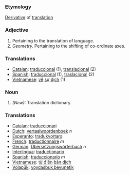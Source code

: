 ===Etymology===
[[Derivative]] of [[translation]]
===Adjective===
#Pertaining to the translation of language.
#''Geometry.'' Pertaining to the shifting of co-ordinate axes.
===Translations===
*[[Catalan]]: [[traduccional]] (1), [[translacional]] (2)
*[[Spanish]]: [[traduccional]] (1), [[traslacional]] (2)
*[[Vietnamese]]: [[về]] [[sự]] [[dịch]] (1)
===Noun===
#''(New):'' Translation dictionary.
===Translations=== 
*[[Catalan]]: [[traduccionari]]
*[[Dutch]]: [[vertaalwoordenboek]] ''n''
*[[Esperanto]]: [[tradukvortaro]]
*[[French]]: [[traductionnaire]] ''m''
*[[German]]: [[Übersetzungswörterbuch]] ''n''
*[[Interlingua]]: [[traductionario]]
*[[Spanish]]: [[traduccionario]] ''m''
*[[Vietnamese]]: [[từ điển]] [[bản dịch]]
*[[Volapük]]: [[voydasbuk bevunetik]]